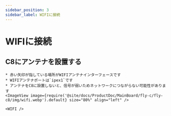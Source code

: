 ```yaml
---
sidebar_position: 3
sidebar_label: WIFIに接続
---
```




# WIFIに接続


## C8にアンテナを設置する

    * 赤い矢印が指している場所がWIFIアンテナインターフェースです
    * WIFIアンテナポートは`ipex1`です
    * アンテナをC8に設置しないと、信号が弱いためネットワークにつながらない可能性があります
    <ImageView image={require('@site/docs/ProductDoc/MainBoard/fly-c/fly-c8/img/wifi.webp').default} size="80%" align="left" />  

    <WIFI />